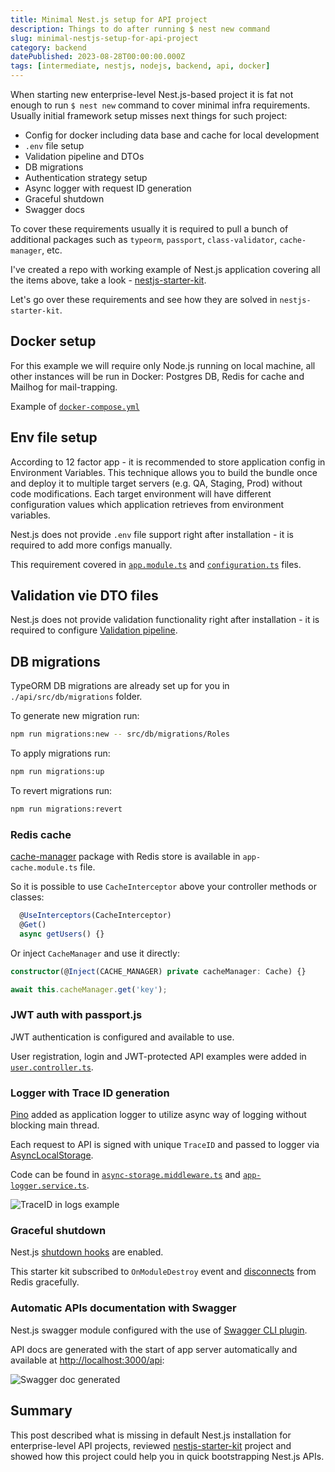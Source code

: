```yaml
---
title: Minimal Nest.js setup for API project
description: Things to do after running $ nest new command
slug: minimal-nestjs-setup-for-api-project
category: backend
datePublished: 2023-08-28T00:00:00.000Z
tags: [intermediate, nestjs, nodejs, backend, api, docker]
---
```


When starting new enterprise-level Nest.js-based project it is fat not enough to run `$ nest new` command to cover minimal infra requirements.
Usually initial framework setup misses next things for such project:

- Config for docker including data base and cache for local development
- `.env` file setup
- Validation pipeline and DTOs
- DB migrations
- Authentication strategy setup
- Async logger with request ID generation
- Graceful shutdown
- Swagger docs

To cover these requirements usually it is required to pull a bunch of additional packages such as `typeorm`, `passport`, `class-validator`, `cache-manager`, etc.

I've created a repo with working example of Nest.js application covering all the items above, take a look - <a href="https://github.com/rodion-arr/nestjs-starter-kit/" target="_blank">nestjs-starter-kit</a>.

Let's go over these requirements and see how they are solved in `nestjs-starter-kit`.

## Docker setup

For this example we will require only Node.js running on local machine, all other instances will be run in Docker: Postgres DB, Redis for cache and Mailhog for mail-trapping.

Example of [`docker-compose.yml`](https://github.com/rodion-arr/nestjs-starter-kit/blob/main/.docker-node-api/docker-compose.yml)

## Env file setup

According to 12 factor app - it is recommended to store application config in Environment Variables. This technique allows you to build the bundle once and deploy it to multiple target servers (e.g. QA, Staging, Prod) without code modifications. Each target environment will have different configuration values which application retrieves from environment variables.

Nest.js does not provide `.env` file support right after installation - it is required to add more configs manually.

This requirement covered in [`app.module.ts`](https://github.com/rodion-arr/nestjs-starter-kit/blob/main/api/src/app.module.ts) and [`configuration.ts`](https://github.com/rodion-arr/nestjs-starter-kit/blob/main/api/src/services/app-config/configuration.ts) files.

## Validation vie DTO files

Nest.js does not provide validation functionality right after installation - it is required to configure [Validation pipeline](https://github.com/rodion-arr/nestjs-starter-kit/blob/main/api/src/main.ts#L19-L24).

## DB migrations

TypeORM DB migrations are already set up for you in `./api/src/db/migrations` folder.

To generate new migration run:

```bash
npm run migrations:new -- src/db/migrations/Roles
```

To apply migrations run:

```bash
npm run migrations:up
```

To revert migrations run:

```bash
npm run migrations:revert
```

### Redis cache

[cache-manager](https://github.com/BryanDonovan/node-cache-manager#readme) package with Redis store is available in `app-cache.module.ts` file.

So it is possible to use `CacheInterceptor` above your controller methods or classes:

```typescript
  @UseInterceptors(CacheInterceptor)
  @Get()
  async getUsers() {}
```

Or inject `CacheManager` and use it directly:

```typescript
constructor(@Inject(CACHE_MANAGER) private cacheManager: Cache) {}

await this.cacheManager.get('key');
```

### JWT auth with passport.js

JWT authentication is configured and available to use.

User registration, login and JWT-protected API examples were added in [`user.controller.ts`](https://github.com/rodion-arr/nestjs-starter-kit/blob/main/api/src/user/user.controller.ts).

### Logger with Trace ID generation

[Pino](https://github.com/pinojs/pino) added as application logger to utilize async way of logging without blocking main thread.

Each request to API is signed with unique `TraceID` and passed to logger via [AsyncLocalStorage](https://nodejs.org/api/async_context.html#class-asynclocalstorage).

Code can be found in [`async-storage.middleware.ts`](https://github.com/rodion-arr/nestjs-starter-kit/blob/main/api/src/global/middleware/async-storage/async-storage.middleware.ts) and [`app-logger.service.ts`](https://github.com/rodion-arr/nestjs-starter-kit/blob/main/api/src/logger/services/app-logger/app-logger.service.ts).

![TraceID in logs example](https://user-images.githubusercontent.com/5843270/143482882-84c51e0e-0e54-407b-8ed7-cf7b8536f7e3.png)

### Graceful shutdown

Nest.js [shutdown hooks](https://docs.nestjs.com/fundamentals/lifecycle-events#application-shutdown) are enabled.

This starter kit subscribed to `OnModuleDestroy` event and [disconnects](./api/src/app-cache/app-cache.module.ts) from Redis gracefully.

### Automatic APIs documentation with Swagger

Nest.js swagger module configured with the use of [Swagger CLI plugin](https://docs.nestjs.com/openapi/cli-plugin).

API docs are generated with the start of app server automatically and available at [http://localhost:3000/api](http://localhost:3000/api):

![Swagger doc generated](https://user-images.githubusercontent.com/5843270/143483373-a0f3fd48-4f27-4d53-9b8f-6b80bc147d48.png)

## Summary

This post described what is missing in default Nest.js installation for enterprise-level API projects, reviewed <a href="https://github.com/rodion-arr/nestjs-starter-kit/" target="_blank">nestjs-starter-kit</a> project and showed how this project could help you in quick bootstrapping Nest.js APIs.
